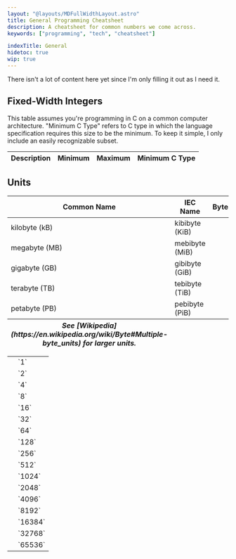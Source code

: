 ```yaml
---
layout: "@layouts/MDFullWidthLayout.astro"
title: General Programming Cheatsheet
description: A cheatsheet for common numbers we come across.
keywords: ["programming", "tech", "cheatsheet"]

indexTitle: General
hidetoc: true
wip: true
---
```







<Todo>There isn't a lot of content here yet since I'm only filling it out as I need it.</Todo>

## Fixed-Width Integers

This table assumes you're programming in C on a common computer architecture. "Minimum C Type" refers to C type in which the language specification requires this size to be the minimum. To keep it simple, I only include an easily recognizable subset.

<FiguresBlock>
<Fig>
<table class="general c-cheatsheets-tables fixed-width-ints-table">
    <thead>
        <tr>
            <th>Description</th>
            <th colspan={3}>Minimum</th>
            <th colspan={3}>Maximum</th>
            <th>Minimum C Type</th>
        </tr>
    </thead>
    <tbody>
        <Fwir bytes={1} signed={false} cTypes={["unsigned char"]}
            sMin="0" sMax="255"
        />
        <Fwir bytes={2} signed={false} cTypes={["unsigned short", "unsigned int"]}
            sMin="0" sMax="65535"
        />
        <Fwir bytes={4} signed={false} cTypes={["unsigned long"]}
            sMin="0" sMax="4294967295"
        />
        <Fwir bytes={8} signed={false} cTypes={["unsigned long long"]}
            sMin="0" sMax="18446744073709551615"
        />
        <Fwir bytes={1} signed={true} cTypes={["signed char"]}
            sMin="-128" sMax="127"
        />
        <Fwir bytes={2} signed={true} cTypes={["short", "int"]}
            sMin="-32768" sMax="32767"
        />
        <Fwir bytes={4} signed={true} cTypes={["long"]}
            sMin="-2147483648" sMax="2147483647"
        />
        <Fwir bytes={8} signed={true} cTypes={["long long"]}
            sMin="-9223372036854775808" sMax="9223372036854775807"
        />
    </tbody>
</table>
</Fig>
</FiguresBlock>


## Units

<FiguresBlock>
<Fig>
<table class="general c-cheatsheets-tables data-units-table">
    <thead>
        <tr>
            <th>Common Name</th>
            <th>IEC Name</th>
            <th colspan={2}>Bytes</th>
        </tr>
    </thead>
    <tbody>
        <tr>
            <td>kilobyte (kB)</td>
            <td>kibibyte (KiB)</td>
            <td><Eq code="{1024}^1" /></td>
            <td>`1024`</td>
        </tr>
        <tr>
            <td>megabyte (MB)</td>
            <td>mebibyte (MiB)</td>
            <td><Eq code="{1024}^2" /></td>
            <td>`1048576`</td>
        </tr>
        <tr>
            <td>gigabyte (GB)</td>
            <td>gibibyte (GiB)</td>
            <td><Eq code="{1024}^3" /></td>
            <td>`1073741824`</td>
        </tr>
        <tr>
            <td>terabyte (TB)</td>
            <td>tebibyte (TiB)</td>
            <td><Eq code="{1024}^4" /></td>
            <td>`1099511627776`</td>
        </tr>
        <tr>
            <td>petabyte (PB)</td>
            <td>pebibyte (PiB)</td>
            <td><Eq code="{1024}^5" /></td>
            <td>`1125899906842624`</td>
        </tr>
    </tbody>
    <tfoot>
        <tr><th colspan={4} style="text-align: center;"><em>See [Wikipedia](https://en.wikipedia.org/wiki/Byte#Multiple-byte_units) for larger units.</em></th></tr>
    </tfoot>
</table>
</Fig>
<Fig>
<table class="general c-cheatsheets-tables powers-of-two-table">
    <tbody>
        <tr><td><Eq code="2^{0}" /></td><td>`1`</td></tr>
        <tr><td><Eq code="2^{1}" /></td><td>`2`</td></tr>
        <tr><td><Eq code="2^{2}" /></td><td>`4`</td></tr>
        <tr><td><Eq code="2^{3}" /></td><td>`8`</td></tr>
        <tr><td><Eq code="2^{4}" /></td><td>`16`</td></tr>
        <tr><td><Eq code="2^{5}" /></td><td>`32`</td></tr>
        <tr><td><Eq code="2^{6}" /></td><td>`64`</td></tr>
        <tr><td><Eq code="2^{7}" /></td><td>`128`</td></tr>
        <tr><td><Eq code="2^{8}" /></td><td>`256`</td></tr>
        <tr><td><Eq code="2^{9}" /></td><td>`512`</td></tr>
        <tr><td><Eq code="2^{10}" /></td><td>`1024`</td></tr>
        <tr>
            <td><Eq code="2 \times 1024" /></td>
            <td>`2048`</td>
        </tr>
        <tr>
            <td><Eq code="4 \times 1024" /></td>
            <td>`4096`</td>
        </tr>
        <tr>
            <td><Eq code="8 \times 1024" /></td>
            <td>`8192`</td>
        </tr>
        <tr>
            <td><Eq code="16 \times 1024" /></td>
            <td>`16384`</td>
        </tr>
        <tr>
            <td><Eq code="32 \times 1024" /></td>
            <td>`32768`</td>
        </tr>
        <tr>
            <td><Eq code="64 \times 1024" /></td>
            <td>`65536`</td>
        </tr>
    </tbody>
</table>
</Fig>
</FiguresBlock>

